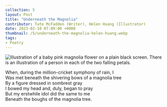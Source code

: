 ```yaml
---
collection: 5
layout: Post
title: "Underneath the Magnolia"
contributor: Tate McFadden (Writer), Helen Huang (Illustrator)
date: 2023-02-10 07:09:00 +0000
thumbnail: /5/underneath-the-magnolia-helen-huang.webp
tags: 
- Poetry
---
```

<img src="{{ site.baseurl }}/uploads/5/underneath-the-magnolia-helen-huang.png"
    alt="Illustration of a baby pink magnolia flower on a plain black screen. There is an illustration of a person in each of the two falling petals."
    class="w450" />

When, during the million-cricket symphony of rain, I<br/>
Was met beneath the shivering bows of a magnolia tree<br/>
By a figure dressed in sombrest gray<br/>
I bowed my head and, duly, began to pray<br/>
But my erstwhile idol did the same to me<br/>
Beneath the boughs of the magnolia tree. 
